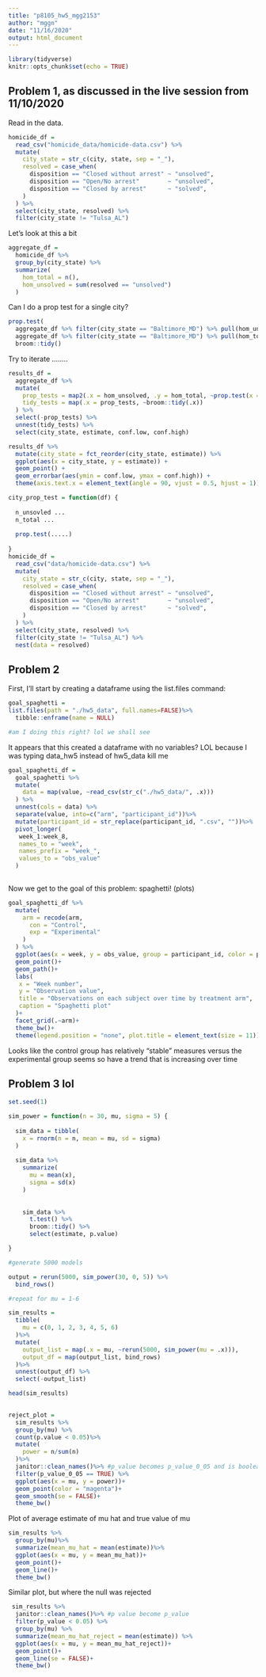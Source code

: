 ```yaml
---
title: "p8105_hw5_mgg2153"
author: "mggn"
date: "11/16/2020"
output: html_document
---
```


```r
library(tidyverse)
knitr::opts_chunk$set(echo = TRUE)
```

## Problem 1, as discussed in the live session from 11/10/2020

Read in the data.

```r
homicide_df = 
  read_csv("homicide_data/homicide-data.csv") %>% 
  mutate(
    city_state = str_c(city, state, sep = "_"),
    resolved = case_when(
      disposition == "Closed without arrest" ~ "unsolved",
      disposition == "Open/No arrest"        ~ "unsolved",
      disposition == "Closed by arrest"      ~ "solved",
    )
  ) %>% 
  select(city_state, resolved) %>% 
  filter(city_state != "Tulsa_AL")
```


Let's look at this a bit

```r
aggregate_df = 
  homicide_df %>% 
  group_by(city_state) %>% 
  summarize(
    hom_total = n(),
    hom_unsolved = sum(resolved == "unsolved")
  )
```

Can I do a prop test for a single city?

```r
prop.test(
  aggregate_df %>% filter(city_state == "Baltimore_MD") %>% pull(hom_unsolved), 
  aggregate_df %>% filter(city_state == "Baltimore_MD") %>% pull(hom_total)) %>% 
  broom::tidy()
```

Try to iterate ........

```r
results_df = 
  aggregate_df %>% 
  mutate(
    prop_tests = map2(.x = hom_unsolved, .y = hom_total, ~prop.test(x = .x, n = .y)),
    tidy_tests = map(.x = prop_tests, ~broom::tidy(.x))
  ) %>% 
  select(-prop_tests) %>% 
  unnest(tidy_tests) %>% 
  select(city_state, estimate, conf.low, conf.high)
```



```r
results_df %>% 
  mutate(city_state = fct_reorder(city_state, estimate)) %>% 
  ggplot(aes(x = city_state, y = estimate)) +
  geom_point() + 
  geom_errorbar(aes(ymin = conf.low, ymax = conf.high)) + 
  theme(axis.text.x = element_text(angle = 90, vjust = 0.5, hjust = 1))
```



```r
city_prop_test = function(df) {
  
  n_unsovled ...
  n_total ... 
  
  prop.test(.....)
  
}
homicide_df = 
  read_csv("data/homicide-data.csv") %>% 
  mutate(
    city_state = str_c(city, state, sep = "_"),
    resolved = case_when(
      disposition == "Closed without arrest" ~ "unsolved",
      disposition == "Open/No arrest"        ~ "unsolved",
      disposition == "Closed by arrest"      ~ "solved",
    )
  ) %>% 
  select(city_state, resolved) %>% 
  filter(city_state != "Tulsa_AL") %>% 
  nest(data = resolved)
```


## Problem 2

First, I'll start by creating a dataframe using the list.files command:

```r
goal_spaghetti = 
list.files(path = "./hw5_data", full.names=FALSE)%>%
  tibble::enframe(name = NULL)

#am I doing this right? lol we shall see
```

It appears that this created a dataframe with no variables?
LOL because I was typing data_hw5 instead of hw5_data kill me

```r
goal_spaghetti_df =
  goal_spaghetti %>%
  mutate(
    data = map(value, ~read_csv(str_c("./hw5_data/", .x)))
  ) %>%
  unnest(cols = data) %>%
  separate(value, into=c("arm", "participant_id"))%>%
  mutate(participant_id = str_replace(participant_id, ".csv", ""))%>%
  pivot_longer(
   week_1:week_8,
   names_to = "week",
   names_prefix = "week_", 
   values_to = "obs_value"
  )
 

```

Now we get to the goal of this problem: spaghetti! (plots)

```r
goal_spaghetti_df %>%
  mutate(
    arm = recode(arm,
      con = "Control",
      exp = "Experimental"
    )
  ) %>%
  ggplot(aes(x = week, y = obs_value, group = participant_id, color = participant_id))+
  geom_point()+
  geom_path()+
  labs(
   x = "Week number",
   y = "Observation value",
   title = "Observations on each subject over time by treatment arm",
   caption = "Spaghetti plot"
  )+
  facet_grid(.~arm)+
  theme_bw()+
  theme(legend.position = "none", plot.title = element_text(size = 11))

```
Looks like the control group has relatively "stable" measures versus the experimental group seems so have 
a trend that is increasing over time

## Problem 3 lol

```r
set.seed(1)

sim_power = function(n = 30, mu, sigma = 5) {
  
  sim_data = tibble(
    x = rnorm(n = n, mean = mu, sd = sigma)
  )
  
  sim_data %>%
    summarize(
      mu = mean(x),
      sigma = sd(x)
    )
  
 
    sim_data %>%
      t.test() %>%
      broom::tidy() %>% 
      select(estimate, p.value)

}
```

```r
#generate 5000 models

output = rerun(5000, sim_power(30, 0, 5)) %>%
  bind_rows()

```

```r
#repeat for mu = 1-6

sim_results = 
  tibble(
    mu = c(0, 1, 2, 3, 4, 5, 6)
  )%>%
  mutate(
    output_list = map(.x = mu, ~rerun(5000, sim_power(mu = .x))),
    output_df = map(output_list, bind_rows)
  )%>%
  unnest(output_df) %>%
  select(-output_list)

head(sim_results)
  
```

```r
reject_plot =
  sim_results %>%
  group_by(mu) %>%
  count(p.value < 0.05)%>%
  mutate(
    power = n/sum(n)
  )%>%
  janitor::clean_names()%>% #p_value becomes p_value_0_05 and is boolean
  filter(p_value_0_05 == TRUE) %>%
  ggplot(aes(x = mu, y = power))+
  geom_point(color = "magenta")+
  geom_smooth(se = FALSE)+
  theme_bw()

```


Plot of average estimate of mu hat and true value of mu 

```r
sim_results %>%
  group_by(mu)%>%
  summarize(mean_mu_hat = mean(estimate))%>%
  ggplot(aes(x = mu, y = mean_mu_hat))+
  geom_point()+
  geom_line()+
  theme_bw()

```

Similar plot, but where the null was rejected

```r
 sim_results %>%
  janitor::clean_names()%>% #p value become p_value
  filter(p_value < 0.05) %>%
  group_by(mu) %>%
  summarize(mean_mu_hat_reject = mean(estimate)) %>%
  ggplot(aes(x = mu, y = mean_mu_hat_reject))+
  geom_point()+
  geom_line(se = FALSE)+
  theme_bw()

```
